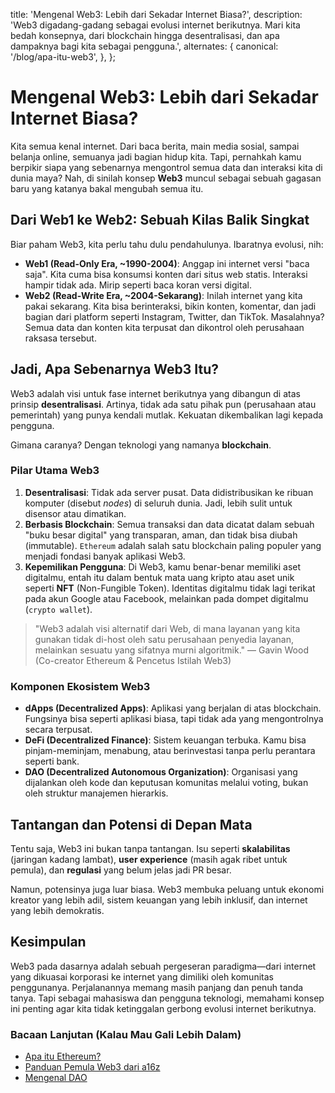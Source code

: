   title: 'Mengenal Web3: Lebih dari Sekadar Internet Biasa?',
  description:
    'Web3 digadang-gadang sebagai evolusi internet berikutnya. Mari kita bedah konsepnya, dari blockchain hingga desentralisasi, dan apa dampaknya bagi kita sebagai pengguna.',
  alternates: {
    canonical: '/blog/apa-itu-web3',
  },
};

<Cover
  src="/cover-web3.jpg"
  alt="Gambar abstrak yang merepresentasikan jaringan terdesentralisasi - dari cosmos.com"
  caption="cosmos.com"
/>

# Mengenal Web3: Lebih dari Sekadar Internet Biasa?

Kita semua kenal internet. Dari baca berita, main media sosial, sampai belanja online, semuanya jadi bagian hidup kita. Tapi, pernahkah kamu berpikir siapa yang sebenarnya mengontrol semua data dan interaksi kita di dunia maya? Nah, di sinilah konsep **Web3** muncul sebagai sebuah gagasan baru yang katanya bakal mengubah semua itu.

## Dari Web1 ke Web2: Sebuah Kilas Balik Singkat

Biar paham Web3, kita perlu tahu dulu pendahulunya. Ibaratnya evolusi, nih:

- **Web1 (Read-Only Era, ~1990-2004)**: Anggap ini internet versi "baca saja". Kita cuma bisa konsumsi konten dari situs web statis. Interaksi hampir tidak ada. Mirip seperti baca koran versi digital.
- **Web2 (Read-Write Era, ~2004-Sekarang)**: Inilah internet yang kita pakai sekarang. Kita bisa berinteraksi, bikin konten, komentar, dan jadi bagian dari platform seperti Instagram, Twitter, dan TikTok. Masalahnya? Semua data dan konten kita terpusat dan dikontrol oleh perusahaan raksasa tersebut.

## Jadi, Apa Sebenarnya Web3 Itu?

Web3 adalah visi untuk fase internet berikutnya yang dibangun di atas prinsip **desentralisasi**. Artinya, tidak ada satu pihak pun (perusahaan atau pemerintah) yang punya kendali mutlak. Kekuatan dikembalikan lagi kepada pengguna.

Gimana caranya? Dengan teknologi yang namanya **blockchain**.

### Pilar Utama Web3

1.  **Desentralisasi**: Tidak ada server pusat. Data didistribusikan ke ribuan komputer (disebut *nodes*) di seluruh dunia. Jadi, lebih sulit untuk disensor atau dimatikan.
2.  **Berbasis Blockchain**: Semua transaksi dan data dicatat dalam sebuah "buku besar digital" yang transparan, aman, dan tidak bisa diubah (immutable). `Ethereum` adalah salah satu blockchain paling populer yang menjadi fondasi banyak aplikasi Web3.
3.  **Kepemilikan Pengguna**: Di Web3, kamu benar-benar memiliki aset digitalmu, entah itu dalam bentuk mata uang kripto atau aset unik seperti **NFT** (Non-Fungible Token). Identitas digitalmu tidak lagi terikat pada akun Google atau Facebook, melainkan pada dompet digitalmu (`crypto wallet`).

> "Web3 adalah visi alternatif dari Web, di mana layanan yang kita gunakan tidak di-host oleh satu perusahaan penyedia layanan, melainkan sesuatu yang sifatnya murni algoritmik." — Gavin Wood (Co-creator Ethereum & Pencetus Istilah Web3)

### Komponen Ekosistem Web3

- **dApps (Decentralized Apps)**: Aplikasi yang berjalan di atas blockchain. Fungsinya bisa seperti aplikasi biasa, tapi tidak ada yang mengontrolnya secara terpusat.
- **DeFi (Decentralized Finance)**: Sistem keuangan terbuka. Kamu bisa pinjam-meminjam, menabung, atau berinvestasi tanpa perlu perantara seperti bank.
- **DAO (Decentralized Autonomous Organization)**: Organisasi yang dijalankan oleh kode dan keputusan komunitas melalui voting, bukan oleh struktur manajemen hierarkis.

## Tantangan dan Potensi di Depan Mata

Tentu saja, Web3 ini bukan tanpa tantangan. Isu seperti **skalabilitas** (jaringan kadang lambat), **user experience** (masih agak ribet untuk pemula), dan **regulasi** yang belum jelas jadi PR besar.

Namun, potensinya juga luar biasa. Web3 membuka peluang untuk ekonomi kreator yang lebih adil, sistem keuangan yang lebih inklusif, dan internet yang lebih demokratis.

## Kesimpulan

Web3 pada dasarnya adalah sebuah pergeseran paradigma—dari internet yang dikuasai korporasi ke internet yang dimiliki oleh komunitas penggunanya. Perjalanannya memang masih panjang dan penuh tanda tanya. Tapi sebagai mahasiswa dan pengguna teknologi, memahami konsep ini penting agar kita tidak ketinggalan gerbong evolusi internet berikutnya.

### Bacaan Lanjutan (Kalau Mau Gali Lebih Dalam)

- [Apa itu Ethereum?](https://ethereum.org/id/what-is-ethereum/)
- [Panduan Pemula Web3 dari a16z](https://a16zcrypto.com/web3-primer/)
- [Mengenal DAO](https://example.com/mengenal-dao)
